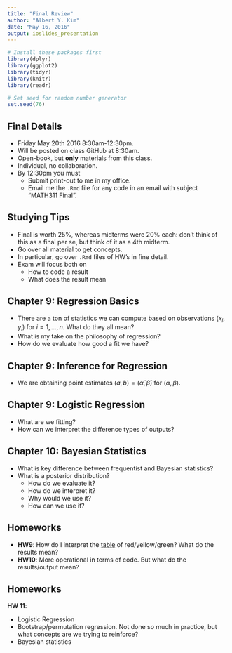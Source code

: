 ```yaml
---
title: "Final Review"
author: "Albert Y. Kim"
date: "May 16, 2016"
output: ioslides_presentation
---
```


```r
# Install these packages first
library(dplyr)
library(ggplot2)
library(tidyr)
library(knitr)
library(readr)

# Set seed for random number generator
set.seed(76)
```





## Final Details

* Friday May 20th 2016 8:30am-12:30pm.
* Will be posted on class GitHub at 8:30am.
* Open-book, but **only** materials from this class.
* Individual, no collaboration.
* By 12:30pm you must
    + Submit print-out to me in my office.
    + Email me the `.Rmd` file for any code in an email with subject "MATH311 Final".




## Studying Tips

* Final is worth 25%, whereas midterms were 20% each: don't think of this as a
final per se, but think of it as a 4th midterm.
* Go over all material to get concepts.
* In particular, go over `.Rmd` files of HW's in fine detail.
* Exam will focus both on
    + How to code a result
    + What does the result mean
    
    
    
    
    
## Chapter 9: Regression Basics

* There are a ton of statistics we can compute based on observations $(x_i,
y_i)$ for $i=1, \ldots, n$. What do they all mean?
* What is my take on the philosophy of regression?
* How do we evaluate how good a fit we have?
    
    
    
    
    
## Chapter 9: Inference for Regression

* We are obtaining point estimates $(a, b) = (\widehat{\alpha},
\widehat{\beta})$ for $(\alpha, \beta)$.
    
    
    
    
    
## Chapter 9: Logistic Regression

* What are we fitting?
* How can we interpret the difference types of outputs?
    
    
    
    
    
## Chapter 10: Bayesian Statistics

* What is key difference between frequentist and Bayesian statistics?
* What is a posterior distribution? 
    + How do we evaluate it?
    + How do we interpret it?
    + Why would we use it?
    + How can we use it?









## Homeworks

* **HW9**: How do I interpret the 
[table](https://github.com/Middlebury-Theory-of-Statistics/Non-Public/blob/master/HW09/conf_ints.pdf)
of red/yellow/green? What do the results mean?
* **HW10**: More operational in terms of code. But what do the results/output mean?





## Homeworks

**HW 11**:

* Logistic Regression
* Bootstrap/permutation regression. Not done so much in practice, but what 
concepts are we trying to reinforce?
* Bayesian statistics